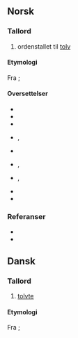==Norsk==
===Tallord===
{{no-tall}}

# ordenstallet til [[tolv]]

====Etymologi====
Fra {{etyl|non|no}} {{term|tolfti|språk=non}}; {{suffiks|tolv|te|språk=no}}

====Oversettelser====
{{overs-topp|Ordenstall}}
*{{overs|da|tolvte}}
*{{overs|en|twelfth}}
*{{overs|fr|douzième|m|f}}
*{{overs|it|dodicesimo|m}}, {{o|it|dodicesima|f}}
*{{overs|nl|twaalfde}}
{{overs-midt}}
*{{overs|pt|duodécimo|m}}, {{o|pt|duodécima|f}}
*{{overs|es|duodécimo|m}}, {{o|es|duodécima|f}}
*{{overs|sv|tolfte}}
*{{overs|de|zwölfte}}
{{overs-bunn}}

===Referanser===
*{{R:NAOB}}
*{{R:Bokmålsordboka-Nynorskordboka}}

==Dansk==
===Tallord===
{{da-tall}}

#[[#Norsk|tolvte]]

====Etymologi====
Fra {{etyl|non|da}} {{term|tolfti|språk=non}}; {{suffiks|tolv|te|språk=da}}
